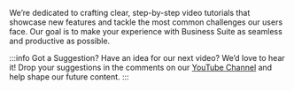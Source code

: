 We’re dedicated to crafting clear, step-by-step video tutorials that showcase new features and tackle the most common challenges our users face. Our goal is to make your experience with Business Suite as seamless and productive as possible.

:::info Got a Suggestion?
Have an idea for our next video? We’d love to hear it! Drop your suggestions in the comments on our [YouTube Channel](https://youtube.com/@volkovlabs) and help shape our future content.
:::
